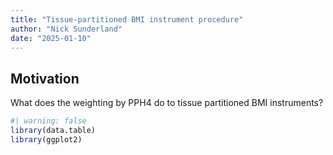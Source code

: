 ```yaml
---
title: "Tissue-partitioned BMI instrument procedure"
author: "Nick Sunderland"
date: "2025-01-10"
---
```


## Motivation
What does the weighting by PPH4 do to tissue partitioned BMI instruments?

```r
#| warning: false
library(data.table)
library(ggplot2)
```

```r
```


<!-- ```{r setup, include=FALSE} -->
<!-- knitr::opts_chunk$set(echo = TRUE) -->
<!-- library(data.table) -->
<!-- library(genepi.utils) -->
<!-- library(ggplot2) -->
<!-- dir <- "/Users/xx20081/Desktop/hf_tissue_partitioned_bmi/output" -->
<!-- plink_ref <- "/Users/xx20081/Documents/local_data/genome_reference/ukb_reference_genome/uk10k" -->
<!-- ``` -->

<!-- ## Simulated tissue partitioned MR -->
<!-- Let's simulate some tissue partitioned BMI MR results.   -->


<!-- ## BMI data -->
<!-- First load the BMI GWAS. -->

<!-- ```{r, message=FALSE, eval=F} -->
<!-- bmi <- readRDS(file.path(dir, "tmp_objects", "obj_bmi.RDS")) -->
<!-- bmi -->
<!-- ``` -->

<!-- ## Heart failure data -->
<!-- Load the heart failure GWAS. -->

<!-- ```{r, message=FALSE, eval=F} -->
<!-- hf <- readRDS(file.path(dir, "tmp_objects", "obj_hf_allcause.RDS")) -->
<!-- hf -->
<!-- ``` -->

<!-- ## Harmonise the datasets -->
<!-- ```{r, message=FALSE, eval=F} -->
<!-- h   <- MR(bmi, hf) -->
<!-- h   <- clump_mr(h, p1=5e-8, r2=0.001, kb=10000, plink_ref=plink_ref) -->
<!-- dat <- as.data.table(h)[index_snp==TRUE] -->
<!-- saveRDS(dat, "~/Desktop/tpmr_simulation.RDS") -->
<!-- ``` -->
<!-- ```{r, include=FALSE} -->
<!-- dat <- readRDS("~/Desktop/tpmr_simulation.RDS") -->
<!-- ``` -->

<!-- ## Plot the variants -->
<!-- ```{r, warning=FALSE, message=FALSE} -->
<!-- p <- ggplot(dat, aes(x=bx, y=by, xmin=bx-bxse*1.96, xmax=bx+bxse*1.96, ymin=by-byse*1.96, ymax=by+byse*1.96)) + -->
<!--   geom_errorbar(color="lightgrey") + -->
<!--   geom_errorbarh(color="lightgray") + -->
<!--   geom_point() + -->
<!--   geom_smooth(method="lm", se=F) -->
<!-- p -->
<!-- ``` -->

<!-- ## Randomly select a proportion of the variants -->
<!-- ```{r, warning=FALSE, message=FALSE} -->
<!-- set.seed(123) -->
<!-- proportion <- 0.2 -->
<!-- dat[, selected := sample(c(TRUE, FALSE), .N, replace = TRUE, prob = c(proportion, 1 - proportion))] -->

<!-- p <- ggplot(dat, aes(x=bx, y=by, xmin=bx-bxse*1.96, xmax=bx+bxse*1.96, ymin=by-byse*1.96, ymax=by+byse*1.96, color=selected)) + -->
<!--   geom_errorbar(color="lightgrey") + -->
<!--   geom_errorbarh(color="lightgray") + -->
<!--   geom_point() + -->
<!--   geom_smooth(method="lm", se=F) -->
<!-- p -->
<!-- ``` -->

<!-- ## Create different distributions of PPH4 weights -->
<!-- ```{r, warning=FALSE, message=FALSE} -->
<!-- min_pph4 <- 0.8 -->
<!-- weighted <- lapply(1:20, function(dist_shape) { -->
<!--   d <- copy(dat[selected==TRUE]) -->
<!--   d[, `:=`(pph4  = min_pph4 + (1.0 - min_pph4) * rbeta(.N, shape1 = 5, shape2 = dist_shape),  -->
<!--            shape = dist_shape)] -->
<!-- }) |> rbindlist() -->
<!-- weighted[, mean_pph4 := round(mean(pph4),3), by=.(shape)] -->
<!-- weighted[, mean_pph4 := factor(mean_pph4, levels = unique(mean_pph4))] -->

<!-- p <- ggplot(weighted, aes(x=pph4, fill=mean_pph4)) + -->
<!--   geom_density(alpha=0.2) -->
<!-- p -->
<!-- ``` -->

<!-- ## Apply the weightings -->
<!-- ```{r, warning=FALSE, message=FALSE} -->
<!-- weighted[, bx_weighted := bx*pph4] -->

<!-- p <- ggplot(weighted, aes(x=bx_weighted, y=by, xmin=bx-bxse*1.96, xmax=bx+bxse*1.96, ymin=by-byse*1.96, ymax=by+byse*1.96, color=mean_pph4)) + -->
<!--   geom_point() + -->
<!--   geom_smooth(method="lm", se=F) -->
<!-- p -->
<!-- ``` -->

<!-- ## IVW regression by different PPH4 weighting distributions -->
<!-- ```{r, warning=FALSE, message=FALSE} -->
<!-- ivw_result <- weighted[, { -->
<!--   weights <- 1 / (byse^2) -->
<!--   model   <- lm(by ~ bx_weighted - 0, weights = weights) -->
<!--   coef_summary <- summary(model)$coefficients -->
<!--   slope        <- coef_summary["bx_weighted", "Estimate"] -->
<!--   se_slope     <- coef_summary["bx_weighted", "Std. Error"] -->
<!--   list(slope = slope, se = se_slope) -->
<!-- }, by = mean_pph4] -->

<!-- ivw_result[, mean_pph4 := as.numeric(as.character(mean_pph4))] -->

<!-- p <- ggplot(ivw_result, aes(x=mean_pph4, y=slope, ymin=slope-1.96*se, ymax=slope+1.96*se, color=mean_pph4, group=1)) + -->
<!--   geom_errorbar() + -->
<!--   geom_point() + -->
<!--   labs(y="IVW MR estimate") + -->
<!--   guides(color = "none") -->
<!-- p -->
<!-- ``` -->

<!-- ## Interpretation  -->
<!-- Lower colocalisation evidence (lower PPH4) for any given instrument set leads to increasing MR estimate for the effect of BMI on an outcome due to greater down weighting of the BMI betas and consequent increase in the regression slope.  -->